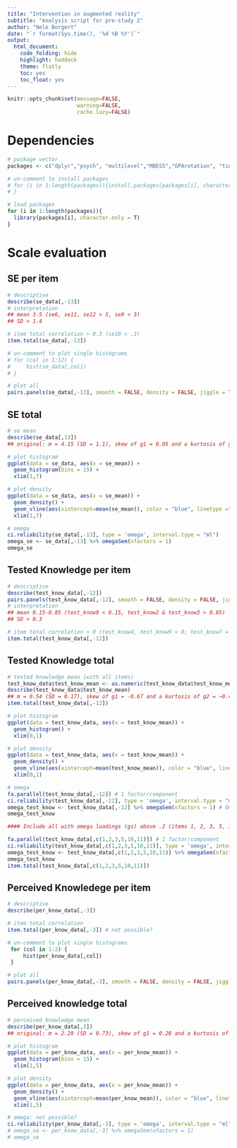 ```yaml
---
title: "Intervention in augmented reality"
subtitle: "Analysis script for pre-study 2"
author: "Nele Borgert"
date: "`r format(Sys.time(), '%d %B %Y')`"
output:
  html_document:
    code_folding: hide
    highlight: haddock
    theme: flatly
    toc: yes
    toc_float: yes
---
```


```r
knitr::opts_chunk$set(message=FALSE,
                      warning=FALSE,
                      cache.lazy=FALSE)
```

# Dependencies

```r
# package vector
packages <- c("dplyr","psych", "multilevel","MBESS","GPArotation", "tidyr", "ggplot2")

# un-comment to install packages
# for (i in 1:length(packages)){install.packages(packages[i], character.only = T)
# }

# load packages
for (i in 1:length(packages)){
  library(packages[i], character.only = T)
}
```

# Scale evaluation

## SE per item
```r
# descriptive
describe(se_data[,-13])
# interpretation
## mean 3-5 (se6, se11, se12 > 5, se9 < 3)
## SD > 1.4 

# item total correlation > 0.3 (se10 < .3)
item.total(se_data[,-13])

# un-comment to plot single histograms
# for (col in 1:12) {
#     hist(se_data[,col])
# }

# plot all
pairs.panels(se_data[,-13], smooth = FALSE, density = FALSE, jiggle = TRUE)
```

## SE total

```r
# se mean
describe(se_data[,13])
## original: m = 4.15 (SD = 1.1), skew of g1 = 0.05 and a kurtosis of g2 = −0.06.

# plot histogram
ggplot(data = se_data, aes(x = se_mean)) +
  geom_histogram(bins = 15) +
  xlim(1,7)

# plot density
ggplot(data = se_data, aes(x = se_mean)) +
  geom_density() +
  geom_vline(aes(xintercept=mean(se_mean)), color = "blue", linetype ="dashed", size=1) +
  xlim(1,7)

# omega 
ci.reliability(se_data[,-13], type = 'omega', interval.type = "ml")
omega_se <- se_data[,-13] %>% omegaSem(nfactors = 1)
omega_se
```

## Tested Knowledge per item

```r
# descriptive
describe(test_know_data[,-12])
pairs.panels(test_know_data[,-12], smooth = FALSE, density = FALSE, jiggle = TRUE)
# interpretation
## mean 0.15-0.85 (test_know9 < 0.15, test_know2 & test_know3 > 0.85)
## SD > 0.3

# item total correlation > 0 (test_know4, test_know9 < 0; test_know7 = 0.0)
item.total(test_know_data[,-12])
```

## Tested Knowledge total

```r
# tested knowledge mean (with all items)
test_know_data$test_know_mean <- as.numeric(test_know_data$test_know_mean) 
describe(test_know_data$test_know_mean)
## m = 0.54 (SD = 0.17), skew of g1 = -0.67 and a kurtosis of g2 = −0.40.
item.total(test_know_data[,-12])

# plot histogram
ggplot(data = test_know_data, aes(x = test_know_mean)) +
  geom_histogram() +
  xlim(0,1)

# plot density
ggplot(data = test_know_data, aes(x = test_know_mean)) +
  geom_density() +
  geom_vline(aes(xintercept=mean(test_know_mean)), color = "blue", linetype ="dashed", size=1) +
  xlim(0,1)

# omega 
fa.parallel(test_know_data[,-12]) # 1 factor/component
ci.reliability(test_know_data[,-12], type = 'omega', interval.type = "ml")
omega_test_know <- test_know_data[,-12] %>% omegaSem(nfactors = 1) # Omega Hierarchical: 0.61 
omega_test_know

#### Include all with omega loadings (gs) above .2 (items 1, 2, 3, 5, 10, 11) ####

fa.parallel(test_know_data[,c(1,2,3,5,10,11)]) # 1 factor/component
ci.reliability(test_know_data[,c(1,2,3,5,10,11)], type = 'omega', interval.type = "ml") # Omega Hierarchical = 0.63
omega_test_know <- test_know_data[,c(1,2,3,5,10,11)] %>% omegaSem(nfactors = 1)
omega_test_know
item.total(test_know_data[,c(1,2,3,5,10,11)])
```

## Perceived Knowledege per item
```r
# descriptive
describe(per_know_data[,-3])

# item total correlation 
item.total(per_know_data[,-3]) # not possible?

# un-comment to plot single histograms
 for (col in 1:2) {
     hist(per_know_data[,col])
 }

# plot all
pairs.panels(per_know_data[,-3], smooth = FALSE, density = FALSE, jiggle = TRUE)
```


## Perceived knowledge total

```r
# perceived knowledge mean
describe(per_know_data[,3])
## original: m = 2.29 (SD = 0.73), skew of g1 = 0.28 and a kurtosis of g2 = −0.19.

# plot histogram
ggplot(data = per_know_data, aes(x = per_know_mean)) +
  geom_histogram(bins = 15) +
  xlim(1,5)

# plot density
ggplot(data = per_know_data, aes(x = per_know_mean)) +
  geom_density() +
  geom_vline(aes(xintercept=mean(per_know_mean)), color = "blue", linetype ="dashed", size=1) +
  xlim(1,5)

# omega: not possible?
ci.reliability(per_know_data[,-3], type = 'omega', interval.type = "ml")
# omega_se <- per_know_data[,-3] %>% omegaSem(nfactors = 1)
# omega_se
```